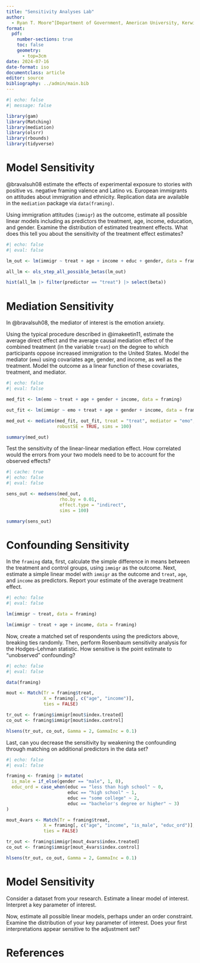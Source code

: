 ```yaml
---
title: "Sensitivity Analyses Lab"
author: 
  - Ryan T. Moore^[Department of Government, American University, Kerwin Hall 228, 4400 Massachusetts Avenue NW, Washington DC 20016-8130. +1 202.885.6470 (tel); `rtm` (at) `american` (dot) `edu`; http://ryantmoore.org.]
format: 
  pdf:
    number-sections: true
    toc: false
    geometry: 
      - top=3cm
date: 2024-07-16
date-format: iso
documentclass: article
editor: source
bibliography: ../admin/main.bib
---
```


```r
#| echo: false
#| message: false

library(gam)
library(Matching)
library(mediation)
library(olsrr)
library(rbounds)
library(tidyverse)
```

# Model Sensitivity {#sec-model}

@bravalsuh08 estimate the effects of experimental exposure to stories with positive vs. negative framing valence and Latino vs. European immigrants on attitudes about immigration and ethnicity. Replication data are available in the `mediation` package via `data(framing)`.

Using immigration attitudes (`immigr`) as the outcome, estimate all possible linear models including as predictors the treatment, age, income, education, and gender. Examine the distribution of estimated treatment effects. What does this tell you about the sensitivity of the treatment effect estimates?

```r
#| echo: false
#| eval: false

lm_out <- lm(immigr ~ treat + age + income + educ + gender, data = framing)

all_lm <- ols_step_all_possible_betas(lm_out)

hist(all_lm |> filter(predictor == "treat") |> select(beta))
```


# Mediation Sensitivity {#sec-mediation}

In @bravalsuh08, the mediator of interest is the emotion anxiety.

Using the typical procedure described in @imakeetin11, estimate the average direct effect and the average causal mediation effect of the combined treatment (in the variable `treat`) on the degree to which participants oppose increased immigration to the United States. Model the mediator (`emo`) using covariates age, gender, and income, as well as the treatment. Model the outcome as a linear function of these covariates, treatment, and mediator. 

```r
#| echo: false
#| eval: false

med_fit <- lm(emo ~ treat + age + gender + income, data = framing)

out_fit <- lm(immigr ~ emo + treat + age + gender + income, data = framing) 

med_out <- mediate(med_fit, out_fit, treat = "treat", mediator = "emo", 
                   robustSE = TRUE, sims = 100)

summary(med_out)
```


Test the sensitivity of the linear-linear mediation effect. How correlated would the errors from your two models need to be to account for the observed effects?

```r
#| cache: true
#| echo: false
#| eval: false

sens_out <- medsens(med_out,
                    rho.by = 0.01,
                    effect.type = "indirect",
                    sims = 100)

summary(sens_out)
```




# Confounding Sensitivity 

In the `framing` data, first, calculate the simple difference in means between the treatment and control groups, using `immigr` as the outcome. Next, estimate a simple linear model with `immigr` as the outcome and `treat`, `age`, and `income` as predictors. Report your estimate of the average treatment effect.

```r
#| echo: false
#| eval: false

lm(immigr ~ treat, data = framing)

lm(immigr ~ treat + age + income, data = framing)
```

Now, create a matched set of respondents using the predictors above, breaking ties randomly. Then, perform Rosenbaum sensitivity analysis for the Hodges-Lehman statistic. How sensitive is the point estimate to "unobserved" confounding?

```r
#| echo: false
#| eval: false

data(framing)

mout <- Match(Tr = framing$treat, 
              X = framing[, c("age", "income")], 
              ties = FALSE)

tr_out <- framing$immigr[mout$index.treated]
co_out <- framing$immigr[mout$index.control]

hlsens(tr_out, co_out, Gamma = 2, GammaInc = 0.1)
```

Last, can you decrease the sensitivity by weakening the confounding through matching on additional predictors in the data set?

```r
#| echo: false
#| eval: false

framing <- framing |> mutate(
  is_male = if_else(gender == "male", 1, 0),
  educ_ord = case_when(educ == "less than high school" ~ 0,
                       educ == "high school" ~ 1,
                       educ == "some college" ~ 2,
                       educ == "bachelor's degree or higher" ~ 3)
)

mout_4vars <- Match(Tr = framing$treat, 
              X = framing[, c("age", "income", "is_male", "educ_ord")], 
              ties = FALSE)

tr_out <- framing$immigr[mout_4vars$index.treated]
co_out <- framing$immigr[mout_4vars$index.control]

hlsens(tr_out, co_out, Gamma = 2, GammaInc = 0.1)
```

<!-- @fig-cars. -->

<!-- ```{r fig-cars} -->
<!-- #| echo: false -->
<!-- #| fig-cap: Distance on Speed -->

<!-- ggplot(cars, aes(speed, dist)) + -->
<!--   geom_point() -->
<!-- ``` -->

# Model Sensitivity {#sec-model-yours}

Consider a dataset from your research. Estimate a linear model of interest. Interpret a key parameter of interest. 

Now, estimate all possible linear models, perhaps under an order constraint. Examine the distribution of your key parameter of interest. Does your first interpretations appear sensitive to the adjustment set?


# References {.unnumbered}
